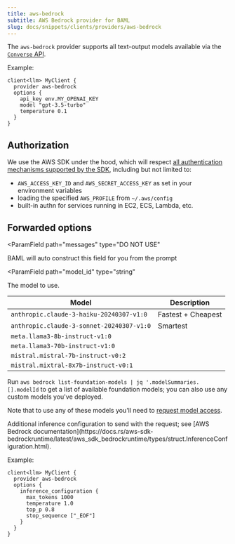 ```yaml
---
title: aws-bedrock
subtitle: AWS Bedrock provider for BAML
slug: docs/snippets/clients/providers/aws-bedrock
---
```



The `aws-bedrock` provider supports all text-output models available via the [`Converse` API](https://docs.aws.amazon.com/bedrock/latest/userguide/conversation-inference.html).

Example:

```baml BAML
client<llm> MyClient {
  provider aws-bedrock
  options {
    api_key env.MY_OPENAI_KEY
    model "gpt-3.5-turbo"
    temperature 0.1
  }
}
```

## Authorization

We use the AWS SDK under the hood, which will respect [all authentication mechanisms supported by the SDK](https://docs.rs/aws-config/latest/aws_config/index.html), including but not limited to:

  - `AWS_ACCESS_KEY_ID` and `AWS_SECRET_ACCESS_KEY` as set in your environment variables
  - loading the specified `AWS_PROFILE` from `~/.aws/config`
  - built-in authn for services running in EC2, ECS, Lambda, etc.

## Forwarded options

<ParamField
   path="messages"
   type="DO NOT USE"
>
  BAML will auto construct this field for you from the prompt
</ParamField>

<ParamField
  path="model_id"
  type="string"
>
  The model to use.

| Model           | Description                    |
| --------------- | ------------------------------ |
| `anthropic.claude-3-haiku-20240307-v1:0`  | Fastest + Cheapest    |
| `anthropic.claude-3-sonnet-20240307-v1:0` | Smartest              |
| `meta.llama3-8b-instruct-v1:0`            |                       |
| `meta.llama3-70b-instruct-v1:0`           |                       |
| `mistral.mistral-7b-instruct-v0:2`        |                       |
| `mistral.mixtral-8x7b-instruct-v0:1`      |                       |

Run `aws bedrock list-foundation-models | jq '.modelSummaries.[].modelId` to get a list of available foundation models; you can also use any custom models you've deployed.

Note that to use any of these models you'll need to [request model access].

[request model access]: https://docs.aws.amazon.com/bedrock/latest/userguide/model-access.html

</ParamField>

<ParamField path="inference_configuration" type="object">
  Additional inference configuration to send with the request; see [AWS Bedrock documentation](https://docs.rs/aws-sdk-bedrockruntime/latest/aws_sdk_bedrockruntime/types/struct.InferenceConfiguration.html).

Example:

```baml BAML
client<llm> MyClient {
  provider aws-bedrock
  options {
    inference_configuration {
      max_tokens 1000
      temperature 1.0
      top_p 0.8
      stop_sequence ["_EOF"]
    }
  }
}
```

</ParamField>
